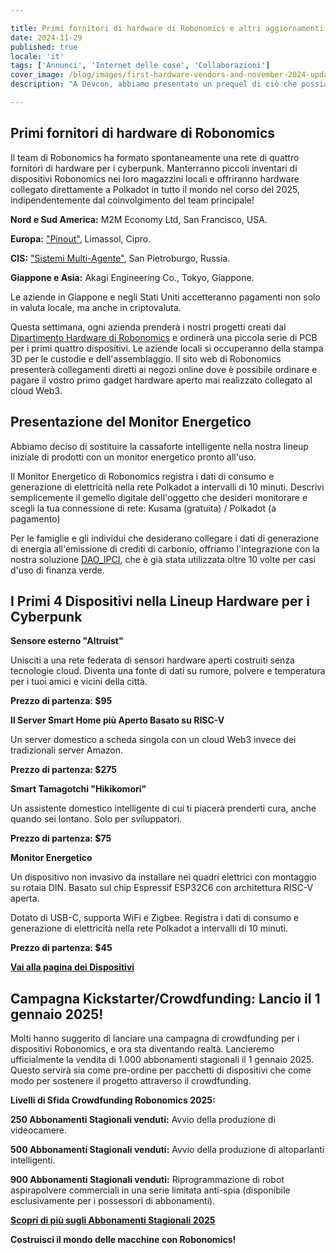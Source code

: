 ```yaml
---

title: Primi fornitori di hardware di Robonomics e altri aggiornamenti di novembre
date: 2024-11-29
published: true
locale: 'it'
tags: ['Annunci', 'Internet delle cose', 'Collaborazioni']
cover_image: /blog/images/first-hardware-vendors-and-november-2024-updates/cover.webp
description: "A Devcon, abbiamo presentato un prequel di ciò che possiamo offrire alla comunità nella stagione 2025. Ora ci stiamo spostando alla fase successiva."

---
```


## Primi fornitori di hardware di Robonomics

Il team di Robonomics ha formato spontaneamente una rete di quattro fornitori di hardware per i cyberpunk. Manterranno piccoli inventari di dispositivi Robonomics nei loro magazzini locali e offriranno hardware collegato direttamente a Polkadot in tutto il mondo nel corso del 2025, indipendentemente dal coinvolgimento del team principale!

**Nord e Sud America:** M2M Economy Ltd, San Francisco, USA.

**Europa:**  [ "Pinout"](https://pinout.cloud), Limassol, Cipro.

**CIS:**  [ "Sistemi Multi-Agente"](http://multi-agent.io), San Pietroburgo, Russia.

**Giappone e Asia:** Akagi Engineering Co., Tokyo, Giappone.

Le aziende in Giappone e negli Stati Uniti accetteranno pagamenti non solo in valuta locale, ma anche in criptovaluta.

Questa settimana, ogni azienda prenderà i nostri progetti creati dal [Dipartimento Hardware di Robonomics](https://x.com/RobonomicsHW) e ordinerà una piccola serie di PCB per i primi quattro dispositivi. Le aziende locali si occuperanno della stampa 3D per le custodie e dell'assemblaggio. Il sito web di Robonomics presenterà collegamenti diretti ai negozi online dove è possibile ordinare e pagare il vostro primo gadget hardware aperto mai realizzato collegato al cloud Web3.

## Presentazione del Monitor Energetico

Abbiamo deciso di sostituire la cassaforte intelligente nella nostra lineup iniziale di prodotti con un monitor energetico pronto all'uso.

Il Monitor Energetico di Robonomics registra i dati di consumo e generazione di elettricità nella rete Polkadot a intervalli di 10 minuti. Descrivi semplicemente il gemello digitale dell'oggetto che desideri monitorare e scegli la tua connessione di rete: Kusama (gratuita) / Polkadot (a pagamento)

Per le famiglie e gli individui che desiderano collegare i dati di generazione di energia all'emissione di crediti di carbonio, offriamo l'integrazione con la nostra soluzione [DAO_IPCI](https://x.com/DAO_IPCI), che è già stata utilizzata oltre 10 volte per casi d'uso di finanza verde.

## I Primi 4 Dispositivi nella Lineup Hardware per i Cyberpunk

<div class="oldy space-b">

**Sensore esterno "Altruist"**

Unisciti a una rete federata di sensori hardware aperti costruiti senza tecnologie cloud. Diventa una fonte di dati su rumore, polvere e temperatura per i tuoi amici e vicini della città.

**Prezzo di partenza: $95**

</div>

<div class="oldy space-b">

**Il Server Smart Home più Aperto Basato su RISC-V**

Un server domestico a scheda singola con un cloud Web3 invece dei tradizionali server Amazon.

**Prezzo di partenza: $275**

</div>

<div class="oldy space-b">

**Smart Tamagotchi "Hikikomori"**

Un assistente domestico intelligente di cui ti piacerà prenderti cura, anche quando sei lontano. Solo per sviluppatori.

**Prezzo di partenza: $75**

</div>

<div class="oldy space-b">

**Monitor Energetico**

Un dispositivo non invasivo da installare nei quadri elettrici con montaggio su rotaia DIN. Basato sul chip Espressif ESP32C6 con architettura RISC-V aperta.

Dotato di USB-C, supporta WiFi e Zigbee. Registra i dati di consumo e generazione di elettricità nella rete Polkadot a intervalli di 10 minuti.

**Prezzo di partenza: $45**

</div>

[**Vai alla pagina dei Dispositivi**](/devices/)

## Campagna Kickstarter/Crowdfunding: Lancio il 1 gennaio 2025!

Molti hanno suggerito di lanciare una campagna di crowdfunding per i dispositivi Robonomics, e ora sta diventando realtà. Lancieremo ufficialmente la vendita di 1.000 abbonamenti stagionali il 1 gennaio 2025. Questo servirà sia come pre-ordine per pacchetti di dispositivi che come modo per sostenere il progetto attraverso il crowdfunding.

<div class="oldy space-b">

**Livelli di Sfida Crowdfunding Robonomics 2025:**

**250 Abbonamenti Stagionali venduti:** Avvio della produzione di videocamere.

**500 Abbonamenti Stagionali venduti:** Avvio della produzione di altoparlanti intelligenti.

**900 Abbonamenti Stagionali venduti:** Riprogrammazione di robot aspirapolvere commerciali in una serie limitata anti-spia (disponibile esclusivamente per i possessori di abbonamenti).

</div>

[**Scopri di più sugli Abbonamenti Stagionali 2025**](https://robonomics.network/blog/robo-season-pass-2025-welcome-to-the-paper-st-club/)

**Costruisci il mondo delle macchine con Robonomics!**